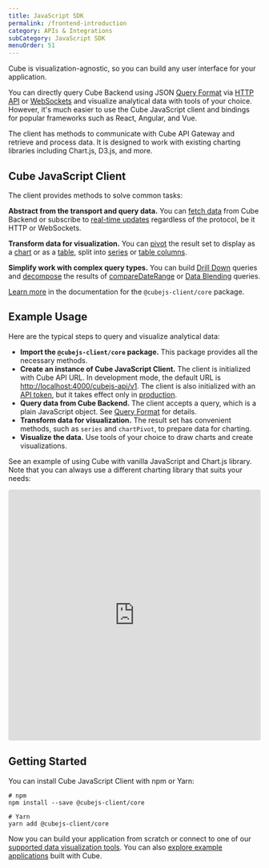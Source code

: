 ```yaml
---
title: JavaScript SDK
permalink: /frontend-introduction
category: APIs & Integrations
subCategory: JavaScript SDK
menuOrder: 51
---
```


Cube is visualization-agnostic, so you can build any user interface for your
application.

You can directly query Cube Backend using
JSON [Query Format](https://cube.dev/docs/query-format) via [HTTP API](https://cube.dev/docs/rest-api)
or [WebSockets](https://cube.dev/docs/real-time-data-fetch#web-sockets) and
visualize analytical data with tools of your choice. However, it's much easier
to use the Cube JavaScript client and bindings for popular frameworks such as
React, Angular, and Vue.

The client has methods to communicate with Cube API Gateway and retrieve and
process data. It is designed to work with existing charting libraries including
Chart.js, D3.js, and more.

## Cube JavaScript Client

The client provides methods to solve common tasks:

**Abstract from the transport and query data.** You can
[fetch data](https://cube.dev/docs/@cubejs-client-core#load) from Cube Backend
or subscribe to [real-time updates](https://cube.dev/docs/real-time-data-fetch)
regardless of the protocol, be it HTTP or WebSockets.

**Transform data for visualization.** You can
[pivot](https://cube.dev/docs/@cubejs-client-core#pivot) the result set to
display as a [chart](https://cube.dev/docs/@cubejs-client-core#chart-pivot) or
as a [table](https://cube.dev/docs/@cubejs-client-core#table-pivot), split into
[series](https://cube.dev/docs/@cubejs-client-core#series) or
[table columns](https://cube.dev/docs/@cubejs-client-core#table-columns).

**Simplify work with complex query types.** You can build
[Drill Down](https://cube.dev/docs/@cubejs-client-core#drill-down) queries and
[decompose](https://cube.dev/docs/@cubejs-client-core#decompose) the results of
[compareDateRange](https://cube.dev/docs/query-format#time-dimensions-format) or
[Data Blending](https://cube.dev/docs/recipes/data-blending) queries.

[Learn more](https://cube.dev/docs/@cubejs-client-core) in the documentation for
the `@cubejs-client/core` package.

## Example Usage

Here are the typical steps to query and visualize analytical data:

- **Import the `@cubejs-client/core` package.** This package provides all the
  necessary methods.
- **Create an instance of Cube JavaScript Client.** The client is initialized
  with Cube API URL. In development mode, the default URL is
  [http://localhost:4000/cubejs-api/v1](http://localhost:4000/cubejs-api/v1).
  The client is also initialized with an
  [API token](https://cube.dev/docs/security), but it takes effect only in
  [production](https://cube.dev/docs/deployment/production-checklist).
- **Query data from Cube Backend.** The client accepts a query, which is a plain
  JavaScript object. See [Query Format](https://cube.dev/docs/query-format) for
  details.
- **Transform data for visualization.** The result set has convenient methods,
  such as `series` and `chartPivot`, to prepare data for charting.
- **Visualize the data.** Use tools of your choice to draw charts and create
  visualizations.

See an example of using Cube with vanilla JavaScript and Chart.js library. Note
that you can always use a different charting library that suits your needs:

<iframe
  src="https://codesandbox.io/embed/cube-js-vanilla-javascript-client-zd92i?fontsize=14&hidenavigation=1&theme=dark"
  style="width:100%; height:500px; border:0; border-radius: 4px; overflow:hidden;"
  sandbox="allow-modals allow-forms allow-popups allow-scripts allow-same-origin"
></iframe>

## Getting Started

You can install Cube JavaScript Client with npm or Yarn:

```bash{outputLines: 1,3-4}
# npm
npm install --save @cubejs-client/core

# Yarn
yarn add @cubejs-client/core
```

Now you can build your application from scratch or connect to one of our
[supported data visualization tools](/config/downstream). You can also
[explore example applications](https://cube.dev/docs/examples) built with Cube.
